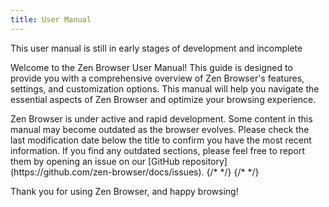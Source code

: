 ```yaml
---
title: User Manual
---
```



<Callout type='none'>
  This user manual is still in early stages of development and incomplete
</Callout>

Welcome to the Zen Browser User Manual! This guide is designed to provide you with a comprehensive overview of Zen Browser's features, settings, and customization options. This manual will help you navigate the essential aspects of Zen Browser and optimize your browsing experience.

<Callout type="warn" title="Important Notice">
  Zen Browser is under active and rapid development. Some content in this manual may become outdated as the browser evolves. Please check the last modification date below the title to confirm you have the most recent information. If you find any outdated sections, please feel free to report them by opening an issue on our [GitHub repository](https://github.com/zen-browser/docs/issues).
</Callout>

<Cards>
  <Card 
    title="URL Bar" 
    description="Smart navigation with persistent input memory"
    href="/user-manual/urlbar"
  />
  <Card 
    title="Workspaces" 
    description="Organize tabs by projects with custom containers" 
    href="/user-manual/workspaces"
  />
  <Card 
    title="Compact Mode" 
    description="Minimalistic interface for focused browsing" 
    href="/user-manual/compact-mode"
  />
  <Card 
    title="Glance" 
    description="Preview websites on top of your current tab" 
    href="/user-manual/glance"
  />
  <Card 
    title="Bookmarks" 
    description="Managing bookmarks in Zen"
    href="/user-manual/bookmarks"
  />
  {/* <Card 
    title="History" 
    description="Managing browsing history in Zen"
    href="/user-manual/history"
  /> */}
  {/* <Card 
    title="Sidebar" 
    description="Using Firefox Sidebar in Zen"
    href="/user-manual/sidebar"
  /> */}
  <Card 
    title="Web Panel (deprecated)" 
    description="Side panel for quick access to web apps" 
    href="/user-manual/webpanel"
  />
</Cards>

Thank you for using Zen Browser, and happy browsing!
